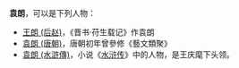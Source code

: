 '''袁朗'''，可以是下列人物：
*[[王朗_(后赵)|王朗 (后赵)]]，《晋书·苻生载记》作袁朗
*[[袁朗_(唐朝)|袁朗 (唐朝)]]，唐朝初年曾參修《藝文類聚》
*[[袁朗_(水滸傳)|袁朗 (水滸傳)]]，小说《[[水浒传|水浒传]]》中的人物，是王庆麾下头领。

{{disambig|cat=二字袁姓人名消歧義|Y}}